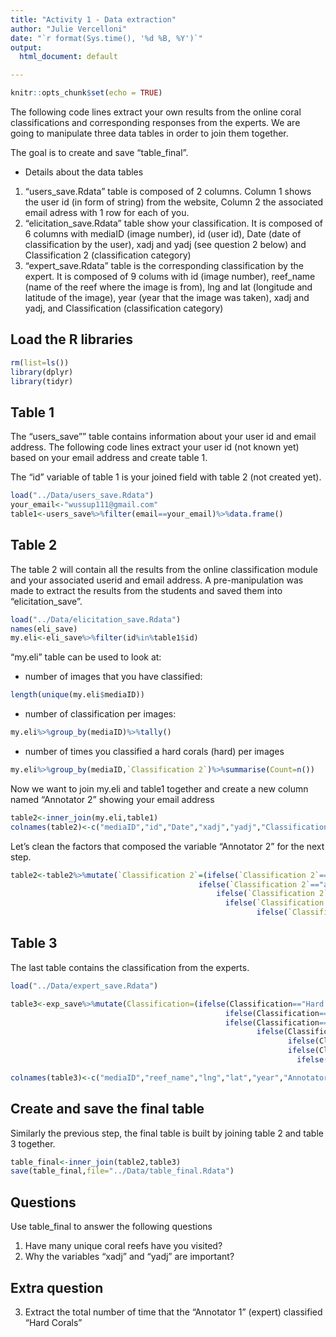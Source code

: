 ```yaml
---
title: "Activity 1 - Data extraction"
author: "Julie Vercelloni"
date: "`r format(Sys.time(), '%d %B, %Y')`"
output:
  html_document: default

---
```


<style>
table, td, th {
 border: none;
 padding-left: 1em;
 padding-right: 1em;
 min-width: 50%;
 margin-left: auto;
 margin-right: auto;
 margin-top: 1em;
 margin-bottom: 1em;
}
</style>

```r
knitr::opts_chunk$set(echo = TRUE)
```

The following code lines extract your own results from the online coral classifications and corresponding responses from the experts. We are going to manipulate three data tables in order to join them together.

The goal is to create and save "table_final".

- Details about the data tables 
(1) "users_save.Rdata" table is composed of 2 columns. Column 1 shows the user id (in form of string) from the website, Column 2 the associated email adress with 1 row for each of you. 
(2) "elicitation_save.Rdata" table show your classification. It is composed of 6 columns with mediaID (image number), id (user id), Date (date of classification by the user), xadj and yadj (see question 2 below) and Classification 2 (classification category)
(3) "expert_save.Rdata" table is the corresponding classification by the expert. It is composed of 9 colums with id (image number), reef_name (name of the reef where the image is from), lng and lat (longitude and latitude of the image), year (year that the image was taken), xadj and yadj, and Classification (classification category)

## Load the R libraries

```r
rm(list=ls())
library(dplyr)
library(tidyr)

```


## Table 1

The "users_save"" table contains information about your user id and email address. The following code lines extract your user id (not known yet) based on your email address and create table 1. 

The "id" variable of table 1 is your joined field with table 2 (not created yet). 

```r
load("../Data/users_save.Rdata")
your_email<-"wussup111@gmail.com"
table1<-users_save%>%filter(email==your_email)%>%data.frame()
```

## Table 2

The table 2 will contain all the results from the online classification module and your associated userid and email address. 
A pre-manipulation was made to extract the results from the students and saved them into "elicitation_save".  

```r
load("../Data/elicitation_save.Rdata")
names(eli_save)
my.eli<-eli_save%>%filter(id%in%table1$id)
```
"my.eli" table can be used to look at:

- number of images that you have classified: 
```r
length(unique(my.eli$mediaID))
```

- number of classification per images: 
```r
my.eli%>%group_by(mediaID)%>%tally()
```

- number of times you classified a hard corals (hard) per images
```r
my.eli%>%group_by(mediaID,`Classification 2`)%>%summarise(Count=n())
```

Now we want to join my.eli and table1 together and create a new column named "Annotator 2" showing your email address 

```r
table2<-inner_join(my.eli,table1)
colnames(table2)<-c("mediaID","id","Date","xadj","yadj","Classification 2","Annotator 2")
```

Let's clean the factors that composed the variable "Annotator 2" for the next step. 

```r
table2<-table2%>%mutate(`Classification 2`=(ifelse(`Classification 2`=="hard","Hard Corals",
                                          ifelse(`Classification 2`=="algue","Algae",
                                              ifelse(`Classification 2`=="soft","Soft Corals",
                                                ifelse(`Classification 2`=="sand","Sand",
                                                       ifelse(`Classification 2`=="other","Other","Not_benthic")))))))

```

## Table 3

The last table contains the classification from the experts. 

```r
load("../Data/expert_save.Rdata")

table3<-exp_save%>%mutate(Classification=(ifelse(Classification=="Hard corals","Hard Corals",
                                                ifelse(Classification=="Hard Corals","Hard Corals",
                                                ifelse(Classification=="Algae","Algae",
                                                       ifelse(Classification=="Soft Coral","Soft Corals",
                                                              ifelse(Classification=="Soft Corals","Soft Corals",
                                                              ifelse(Classification=="Sand","Sand",
                                                                ifelse(Classification=="Other","Other","Not_benthic")))))))))

colnames(table3)<-c("mediaID","reef_name","lng","lat","year","Annotator1","xadj","yadj","Classification 1")
```

## Create and save the final table

Similarly the previous step, the final table is built by joining table 2 and table 3 together. 


```r
table_final<-inner_join(table2,table3)
save(table_final,file="../Data/table_final.Rdata")
```

## Questions

Use table_final to answer the following questions

1. Have many unique coral reefs have you visited?    
2. Why the variables "xadj" and "yadj" are important?

## Extra question
3. Extract the total number of time that the "Annotator 1" (expert) classified "Hard Corals"